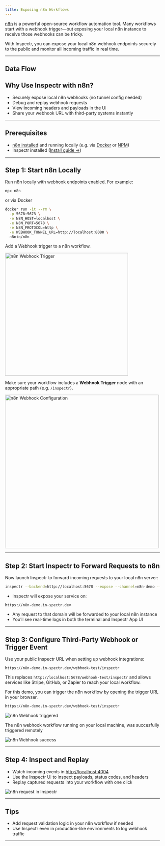 ```yaml
---
title: Exposing n8n Workflows
---
```




[//]: # (# Exposing n8n Workflows with Inspectr)

[n8n](https://n8n.io/) is a powerful open-source workflow automation tool. Many workflows start with a webhook trigger—but exposing your local n8n instance to receive those webhooks can be tricky.

With Inspectr, you can expose your local n8n webhook endpoints securely to the public and monitor all incoming traffic in real time.

---

## Data Flow

<FlowN8n client:only="react" />

## Why Use Inspectr with n8n?

* Securely expose local n8n webhooks (no tunnel config needed)
* Debug and replay webhook requests
* View incoming headers and payloads in the UI
* Share your webhook URL with third-party systems instantly

---

## Prerequisites

* [n8n installed](https://docs.n8n.io/hosting/installation/npm/) and running locally (e.g. via [Docker](https://docs.n8n.io/hosting/installation/docker/) or [NPM](https://docs.n8n.io/hosting/installation/npm/))
* Inspectr installed ([Install guide →](/docs/getting-started/install))

---

## Step 1: Start n8n Locally

Run n8n locally with webhook endpoints enabled. For example:

```bash
npx n8n
```

or via Docker

```bash
docker run -it --rm \
  -p 5678:5678 \
  -e N8N_HOST=localhost \
  -e N8N_PORT=5678 \
  -e N8N_PROTOCOL=http \
  -e WEBHOOK_TUNNEL_URL=http://localhost:8080 \
  n8nio/n8n
```

Add a Webhook trigger to a n8n workflow.

[//]: # (![n8n Webhook Workflow]&#40;./src/assets/guides/n8n_webhook_worfklow.png&#41;)

<Image src={n8nWorkflow} alt="n8n Webhook Trigger" width="400" />

Make sure your workflow includes a **Webhook Trigger** node with an appropriate path (e.g. `/inspectr`).

<Image src={n8nConfigure} alt="n8n Webhook Configuration" height="500" />

---

## Step 2: Start Inspectr to Forward Requests to n8n

Now launch Inspectr to forward incoming requests to your local n8n server:

```bash
inspectr --backend=http://localhost:5678 --expose --channel=n8n-demo --channel-code=n8ndemo123
```

* Inspectr will expose your service on:

```
https://n8n-demo.in-spectr.dev
```

* Any request to that domain will be forwarded to your local n8n instance
* You’ll see real-time logs in both the terminal and Inspectr App UI

---

## Step 3: Configure Third-Party Webhook or Trigger Event

Use your public Inspectr URL when setting up webhook integrations:

```
https://n8n-demo.in-spectr.dev/webhook-test/inspectr
```

This replaces `http://localhost:5678/webhook-test/inspectr` and allows services like Stripe, GitHub, or Zapier to reach your local workflow.

For this demo, you can trigger the n8n workflow by opening the trigger URL in your browser.

```bash
https://n8n-demo.in-spectr.dev/webhook-test/inspectr
```

<Image src={n8nTriggered} alt="n8n Webhook triggered" />

The n8n webhook workflow running on your local machine, was succesfully triggered remotely

<Image src={n8nSuccess} alt="n8n Webhook success" />

---

## Step 4: Inspect and Replay

* Watch incoming events in [http://localhost:4004](http://localhost:4004)
* Use the Inspectr UI to inspect payloads, status codes, and headers
* Replay captured requests into your workflow with one click

<Image src={n8nInspectr} alt="n8n request in Inspectr" />

---

## Tips

* Add request validation logic in your n8n workflow if needed
* Use Inspectr even in production-like environments to log webhook traffic

---

[//]: # (## 📚 Related Topics)
[//]: # ()
[//]: # (* [Webhook Debugging →]&#40;/guides/webhook-debugging&#41;)
[//]: # (* [Exposing Publicly →]&#40;/exposing/exposing-publicly&#41;)
[//]: # (* [How Inspectr Works →]&#40;/core-concepts/how-it-works&#41;)

